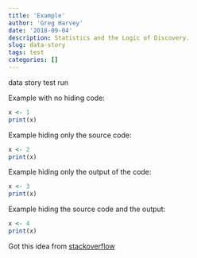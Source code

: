 ```yaml
---
title: 'Example'
author: 'Greg Harvey'
date: '2018-09-04'
description: Statistics and the Logic of Discovery.
slug: data-story
tags: test
categories: []
---
```


<script src="hideOutput.js"></script>

<link rel="stylesheet" type="text/css" href="fold.css">

data story test run 

Example with no hiding code:

```r
x <- 1
print(x)
```

Example hiding only the source code: 

<div class="fold s">
```r
x <- 2
print(x)
```
</div>

Example hiding only the output of the code: 

<div class="fold o">
```r
x <- 3
print(x)
```
</div>

Example hiding the source code and the output: 

<div class="fold s o">
```r
x <- 4
print(x)
```
</div>


Got this idea from [stackoverflow](https://stackoverflow.com/questions/37755037/how-to-add-code-folding-to-output-chunks-in-rmarkdown-html-documents)
